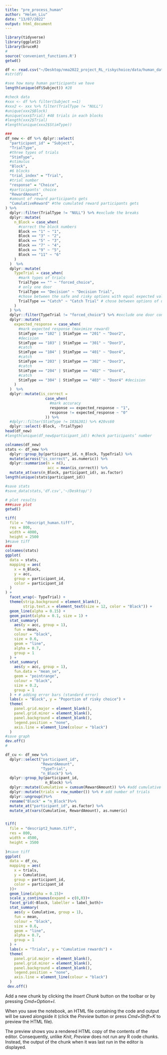 ```yaml
---
title: "pre_process_human"
author: "Helen_Liu"
date: "13/07/2022"
output: html_document
---
```


```r
library(tidyverse)
library(ggplot2)
library(bruceR)
#
source('convenient_functions.R')
getwd()
```


```r
df <- read.csv("~/Desktop/nma2022_project_RL_riskychoice/data/human_data.csv")
#str(df)
```


```r
#see how many human participants we have
length(unique(df$Subject)) #28
```


```r
#check data
#xxx <- df %>% filter(Subject ==1)
#xxx2 <- xxx %>% filter(TrialType != "NULL")
#unique(xxx2$Block)
#unique(xxx$Trial) #48 trials in each blocks
#length(xxx2$Trial)
#length(unique(xxx2$StimType))

###
df_new <- df %>% dplyr::select(
  "participant_id" = "Subject",
  "TrialType",
  #three types of trials
  "StimType",
  #stimulus
  "Block",
  #6 blocks
  "trial_index" = "Trial",
  #trial number
  "response" = "Choice",
  #participants' choice
  "RewardAmount",
  #amount of reward participants gets
  "CumulativeReward" #the cumulated reward participants gets
) %>%
  dplyr::filter(TrialType != "NULL") %>% #exclude the breaks
  dplyr::mutate(
    n_Block = case_when(
      #correct the block numbers
      Block == "1" ~ "1",
      Block == "3" ~ "2",
      Block == "5" ~ "3",
      Block == "7" ~ "4",
      Block == "9" ~ "5",
      Block == "11" ~ "6"
    )
  )  %>%
  dplyr::mutate(
    TypeTrial = case_when(
      #mark types of trials
      TrialType == "" ~ "forced_choice",
      # only one door
      TrialType == "Decision" ~ "Decision Trial",
      #chose between the safe and risky options with equal expected values 12/34
      TrialType == "Catch" ~ "Catch Trial" # chose between options of unequal expected value (high versus low) 13/14/23/24
    )
  ) %>%
  dplyr::filter(TypeTrial != "forced_choice") %>% #exclude one door condition
  dplyr::mutate(
    expected_response = case_when(
      #mark expected response (maximize reward)
      StimType == "102" | StimType == "201" ~ "Door2",
      #decision
      StimType == "103" | StimType == "301" ~ "Door3",
      #catch
      StimType == "104" | StimType == "401" ~ "Door4",
      #catch
      StimType == "203" | StimType == "302" ~ "Door3",
      #catch
      StimType == "204" | StimType == "402" ~ "Door4",
      #catch
      StimType == "304" | StimType == "403" ~ "Door4" #decision
    )
  )  %>%
  dplyr::mutate(is_correct =
                  case_when(
                    #mark accuracy
                    response == expected_response ~ "1",
                    response != expected_response ~ "0"
                  )) %>%
  #dplyr::filter(StimType != 103&301) %>% #20vs60
  dplyr::select(-Block, -TrialType)
head(df_new)
#length(unique(df_new$participant_id)) #check participants’ number
```


```r
colnames(df_new)
stats <- df_new %>%
  dplyr::group_by(participant_id, n_Block, TypeTrial) %>%
  mutate(across("is_correct", as.numeric)) %>%
  dplyr::summarise(n = n(),
                   acc = mean(is_correct)) %>%
  mutate_at(vars(n_Block, participant_id), as.factor)
length(unique(stats$participant_id))

#save stats
#save_data(stats,'df.csv','~/Desktop/')
```


```r

# plot results
###save plot
getwd()

tiff(
  file = "descript_human.tiff",
  res = 800,
  width = 4000,
  height = 2500
)#save tiff
###
colnames(stats)
ggplot(
  data = stats,
  mapping = aes(
    x = n_Block,
    y = acc,
    group = participant_id,
    color = participant_id
  )
) +
  facet_wrap(~ TypeTrial) +
  theme(strip.background = element_blank(),
        strip.text.x = element_text(size = 12, color = "Black")) +
  geom_line(alpha = 0.15) +
  geom_point(alpha = 0.1, size = 1) +
  stat_summary(
    aes(y = acc, group = 1),
    fun = mean,
    colour = "black",
    size = 0.6,
    geom = "line",
    alpha = 0.7,
    group = 1
  ) +
  stat_summary(
    aes(y = acc, group = 1),
    fun.data = "mean_se",
    geom = "pointrange",
    colour = "black",
    size = 0.2,
    group = 1
  ) + # adding error bars (standard error)
  labs(x = "Block", y = "Poportion of risky choice") +
  theme(
    panel.grid.major = element_blank(),
    panel.grid.minor = element_blank(),
    panel.background = element_blank(),
    legend.position = "none",
    axis.line = element_line(colour = "black")
  )
#save graph
dev.off()
#
```


```r
df_cu <- df_new %>%
  dplyr::select("participant_id",
                "RewardAmount",
                "TypeTrial",
                "n_Block") %>%
  dplyr::group_by(participant_id,
                  n_Block) %>%
  dplyr::mutate(Cumulative = cumsum(RewardAmount)) %>% #add cumulative rewards)
  dplyr::mutate(trials = row_number()) %>% # add number of trials
  dplyr::ungroup()%>% 
  rename("Block" = "n_Block")%>% 
  mutate_at("participant_id", as.factor) %>%
  mutate_at(vars(Cumulative, RewardAmount), as.numeric)


tiff(
  file = "descript2_human.tiff",
  res = 800,
  width = 4500,
  height = 3500
  
)#save tiff
ggplot(
  data = df_cu,
  mapping = aes(
    x = trials,
    y = Cumulative,
    group = participant_id,
    color = participant_id
  ))+
  geom_line(alpha = 0.15)+
  scale_y_continuous(expand = c(0,0))+
  facet_grid(~Block, labeller = label_both)+
  stat_summary(
    aes(y = Cumulative, group = 1),
    fun = mean,
    colour = "black",
    size = 0.6,
    geom = "line",
    alpha = 0.7,
    group = 1
  ) +  
  labs(x = "Trials", y = "Cumulative rewards") +
  theme(
    panel.grid.major = element_blank(),
    panel.grid.minor = element_blank(),
    panel.background = element_blank(),
    legend.position = "none",
    axis.line = element_line(colour = "black")
  )
 dev.off() 


```

Add a new chunk by clicking the *Insert Chunk* button on the toolbar or by pressing *Cmd+Option+I*.

When you save the notebook, an HTML file containing the code and output will be saved alongside it (click the *Preview* button or press *Cmd+Shift+K* to preview the HTML file). 

The preview shows you a rendered HTML copy of the contents of the editor. Consequently, unlike *Knit*, *Preview* does not run any R code chunks. Instead, the output of the chunk when it was last run in the editor is displayed.


